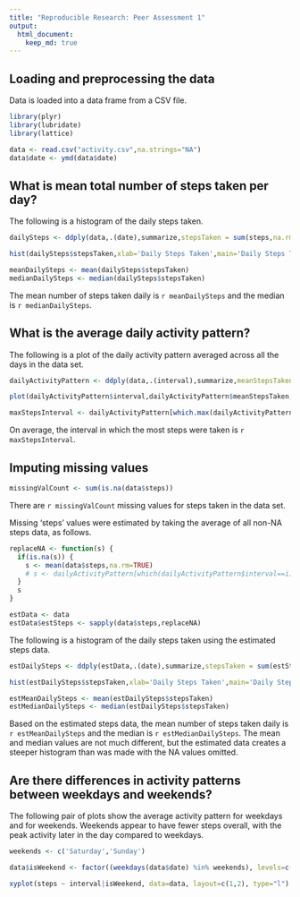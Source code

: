 ```yaml
---
title: "Reproducible Research: Peer Assessment 1"
output: 
  html_document:
    keep_md: true
---
```



## Loading and preprocessing the data

Data is loaded into a data frame from a CSV file.

```r

library(plyr)
library(lubridate)
library(lattice)

data <- read.csv("activity.csv",na.strings="NA")
data$date <- ymd(data$date)

```


## What is mean total number of steps taken per day?

The following is a histogram of the daily steps taken.

```r

dailySteps <- ddply(data,.(date),summarize,stepsTaken = sum(steps,na.rm=TRUE))

hist(dailySteps$stepsTaken,xlab='Daily Steps Taken',main='Daily Steps Taken')

```

```r

meanDailySteps <- mean(dailySteps$stepsTaken)
medianDailySteps <- median(dailySteps$stepsTaken)

```

The mean number of steps taken daily is `r meanDailySteps` and the median is `r medianDailySteps`.

## What is the average daily activity pattern?

The following is a plot of the daily activity pattern averaged across all the days in the data set.

```r

dailyActivityPattern <- ddply(data,.(interval),summarize,meanStepsTaken = mean(steps,na.rm=TRUE))

plot(dailyActivityPattern$interval,dailyActivityPattern$meanStepsTaken,type='l',xlab='Interval',ylab='Average Steps Taken',main='Daily Activity pattern')

```

```r

maxStepsInterval <- dailyActivityPattern[which.max(dailyActivityPattern$meanStepsTaken),1]

```

On average, the interval in which the most steps were taken is `r maxStepsInterval`.

## Imputing missing values

```r

missingValCount <- sum(is.na(data$steps))

```

There are `r missingValCount` missing values for steps taken in the data set.

Missing 'steps' values were estimated by taking the average of all non-NA steps data, as follows.

```r

replaceNA <- function(s) {
  if(is.na(s)) {
    s <- mean(data$steps,na.rm=TRUE)
    # s <- dailyActivityPattern[which(dailyActivityPattern$interval==i),2][1]
  }
  s
}

estData <- data
estData$estSteps <- sapply(data$steps,replaceNA)

```

The following is a histogram of the daily steps taken using the estimated steps data.

```r

estDailySteps <- ddply(estData,.(date),summarize,stepsTaken = sum(estSteps,na.rm=TRUE))

hist(estDailySteps$stepsTaken,xlab='Daily Steps Taken',main='Daily Steps Taken Based on Estimated Data')

```

```r

estMeanDailySteps <- mean(estDailySteps$stepsTaken)
estMedianDailySteps <- median(estDailySteps$stepsTaken)

```

Based on the estimated steps data, the mean number of steps taken daily is `r estMeanDailySteps` and the median is `r estMedianDailySteps`. The mean and median values are not much different, but the estimated data creates a steeper histogram than was made with the NA values omitted.


## Are there differences in activity patterns between weekdays and weekends?

The following pair of plots show the average activity pattern for weekdays and for weekends. Weekends appear to have fewer steps overall, with the peak activity later in the day compared to weekdays.

```r

weekends <- c('Saturday','Sunday')

data$isWeekend <- factor((weekdays(data$date) %in% weekends), levels=c(TRUE,FALSE), labels=c('weekend', 'weekday'))

xyplot(steps ~ interval|isWeekend, data=data, layout=c(1,2), type="l")

```